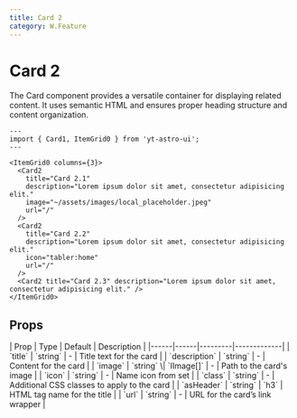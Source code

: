 ```yaml
---
title: Card 2
category: W.Feature
---
```



# Card 2

The Card component provides a versatile container for displaying related content. It uses semantic HTML and ensures proper heading structure and content organization.

<div className="space-y-12">
  <Demo title="">
    <ItemGrid0 columns={3} class="bg-stripe">
      <Card2
        title="Card 2.1"
        description="Lorem ipsum dolor sit amet, consectetur adipisicing elit."
        image="~/assets/images/local_placeholder.jpeg"
        url="/"
      />
      <Card2
        title="Card 2.2"
        description="Lorem ipsum dolor sit amet, consectetur adipisicing elit."
        icon="tabler:home"
        url="/"
      />
      <Card2 title="Card 2.3" description="Lorem ipsum dolor sit amet, consectetur adipisicing elit." />
    </ItemGrid0>
  </Demo>
</div>

```astro
---
import { Card1, ItemGrid0 } from 'yt-astro-ui';
---

<ItemGrid0 columns={3}>
  <Card2
    title="Card 2.1"
    description="Lorem ipsum dolor sit amet, consectetur adipisicing elit."
    image="~/assets/images/local_placeholder.jpeg"
    url="/"
  />
  <Card2
    title="Card 2.2"
    description="Lorem ipsum dolor sit amet, consectetur adipisicing elit."
    icon="tabler:home"
    url="/"
  />
  <Card2 title="Card 2.3" description="Lorem ipsum dolor sit amet, consectetur adipisicing elit." />
</ItemGrid0>
```

## Props

<div className="overflow-x-auto">
  <div className="min-w-xl">
    | Prop | Type | Default | Description | |------|------|---------|-------------| | `title` | `string` | - | Title
    text for the card | | `description` | `string` | - | Content for the card | | `image` | `string` \| `IImage[]` | - |
    Path to the card's image | | `icon` | `string` | - | Name icon from set | | `class` | `string` | - | Additional CSS
    classes to apply to the card | | `asHeader` | `string` | `h3` | HTML tag name for the title | | `url` | `string` | -
    | URL for the card’s link wrapper |
  </div>
</div>
